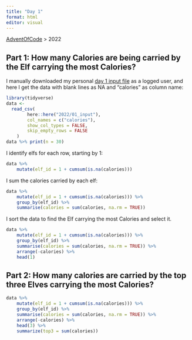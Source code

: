 ```yaml
---
title: "Day 1"
format: html
editor: visual
---
```


[AdventOfCode](https://jrosell.github.io/AdventOfCode/) \> 2022

## Part 1: How many Calories are being carried by the Elf carrying the most Calories?

I manually downloaded my personal [day 1 input file](https://adventofcode.com/2022/day/1) as a logged user, and here I get the data with blank lines as NA and "calories" as column name:

```r
library(tidyverse)
data <- 
  read_csv(
        here::here("2022/01_input"),
        col_names = c("calories"),
        show_col_types = FALSE,
        skip_empty_rows = FALSE
    )
data %>% print(n = 30)
```

I identify elfs for each row, starting by 1:

```r
data %>% 
    mutate(elf_id = 1 + cumsum(is.na(calories)))

```

I sum the calories carried by each elf:

```r
data %>% 
    mutate(elf_id = 1 + cumsum(is.na(calories))) %>% 
    group_by(elf_id) %>%
    summarise(calories = sum(calories, na.rm = TRUE))

```

I sort the data to find the Elf carrying the most Calories and select it.

```r
data %>% 
    mutate(elf_id = 1 + cumsum(is.na(calories))) %>% 
    group_by(elf_id) %>%
    summarise(calories = sum(calories, na.rm = TRUE)) %>% 
    arrange(-calories) %>%
    head(1)

```

## Part 2: How many calories are carried by the top three Elves carrying the most Calories?

```r
data %>% 
    mutate(elf_id = 1 + cumsum(is.na(calories))) %>% 
    group_by(elf_id) %>%
    summarise(calories = sum(calories, na.rm = TRUE)) %>% 
    arrange(-calories) %>% 
    head(3) %>% 
    summarize(top3 = sum(calories))
```
